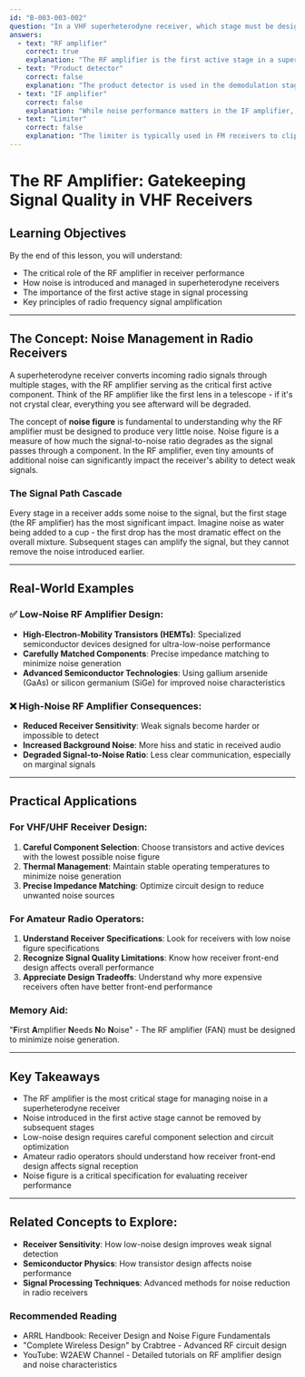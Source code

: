 ```yaml
---
id: "B-003-003-002"
question: "In a VHF superheterodyne receiver, which stage must be designed to produce very little noise?"
answers:
  - text: "RF amplifier"
    correct: true
    explanation: "The RF amplifier is the first active stage in a superheterodyne receiver's signal path, making it critical for maintaining the lowest possible noise figure. Since all subsequent stages amplify the signal after this point, any noise introduced in the RF amplifier will be directly added to the desired signal and cannot be removed. A low-noise RF amplifier ensures the cleanest possible initial signal processing, maximizing the receiver's sensitivity and signal-to-noise ratio."
  - text: "Product detector"
    correct: false
    explanation: "The product detector is used in the demodulation stage of SSB and CW signals, occurring much later in the receiver's signal chain. By this point, the signal has already been amplified and converted, so noise performance is less critical. Its primary function is signal demodulation, not initial signal reception and amplification."
  - text: "IF amplifier"
    correct: false
    explanation: "While noise performance matters in the IF amplifier, it is not as critical as the RF amplifier. The IF stage operates at a fixed frequency and has already undergone frequency conversion, meaning any noise introduced here has less impact on overall receiver performance compared to the initial RF stage."
  - text: "Limiter"
    correct: false
    explanation: "The limiter is typically used in FM receivers to clip amplitude variations and reduce noise, but it does not play a role in initial signal reception. Its noise performance is not as crucial as the RF amplifier's, which establishes the fundamental noise characteristics of the entire receiver."
---
```


# The RF Amplifier: Gatekeeping Signal Quality in VHF Receivers

## Learning Objectives
By the end of this lesson, you will understand:
- The critical role of the RF amplifier in receiver performance
- How noise is introduced and managed in superheterodyne receivers
- The importance of the first active stage in signal processing
- Key principles of radio frequency signal amplification

---

## The Concept: Noise Management in Radio Receivers

A superheterodyne receiver converts incoming radio signals through multiple stages, with the RF amplifier serving as the critical first active component. Think of the RF amplifier like the first lens in a telescope - if it's not crystal clear, everything you see afterward will be degraded.

The concept of **noise figure** is fundamental to understanding why the RF amplifier must be designed to produce very little noise. Noise figure is a measure of how much the signal-to-noise ratio degrades as the signal passes through a component. In the RF amplifier, even tiny amounts of additional noise can significantly impact the receiver's ability to detect weak signals.

### The Signal Path Cascade

Every stage in a receiver adds some noise to the signal, but the first stage (the RF amplifier) has the most significant impact. Imagine noise as water being added to a cup - the first drop has the most dramatic effect on the overall mixture. Subsequent stages can amplify the signal, but they cannot remove the noise introduced earlier.

---

## Real-World Examples

### ✅ Low-Noise RF Amplifier Design:
- **High-Electron-Mobility Transistors (HEMTs)**: Specialized semiconductor devices designed for ultra-low-noise performance
- **Carefully Matched Components**: Precise impedance matching to minimize noise generation
- **Advanced Semiconductor Technologies**: Using gallium arsenide (GaAs) or silicon germanium (SiGe) for improved noise characteristics

### ❌ High-Noise RF Amplifier Consequences:
- **Reduced Receiver Sensitivity**: Weak signals become harder or impossible to detect
- **Increased Background Noise**: More hiss and static in received audio
- **Degraded Signal-to-Noise Ratio**: Less clear communication, especially on marginal signals

---

## Practical Applications

### For VHF/UHF Receiver Design:
1. **Careful Component Selection**: Choose transistors and active devices with the lowest possible noise figure
2. **Thermal Management**: Maintain stable operating temperatures to minimize noise generation
3. **Precise Impedance Matching**: Optimize circuit design to reduce unwanted noise sources

### For Amateur Radio Operators:
1. **Understand Receiver Specifications**: Look for receivers with low noise figure specifications
2. **Recognize Signal Quality Limitations**: Know how receiver front-end design affects overall performance
3. **Appreciate Design Tradeoffs**: Understand why more expensive receivers often have better front-end performance

### Memory Aid:
"**F**irst **A**mplifier **N**eeds **N**o **N**oise" - The RF amplifier (FAN) must be designed to minimize noise generation.

---

## Key Takeaways

- The RF amplifier is the most critical stage for managing noise in a superheterodyne receiver
- Noise introduced in the first active stage cannot be removed by subsequent stages
- Low-noise design requires careful component selection and circuit optimization
- Amateur radio operators should understand how receiver front-end design affects signal reception
- Noise figure is a critical specification for evaluating receiver performance

---

## Related Concepts to Explore:
- **Receiver Sensitivity**: How low-noise design improves weak signal detection
- **Semiconductor Physics**: How transistor design affects noise performance
- **Signal Processing Techniques**: Advanced methods for noise reduction in radio receivers

### Recommended Reading
- ARRL Handbook: Receiver Design and Noise Figure Fundamentals
- "Complete Wireless Design" by Crabtree - Advanced RF circuit design
- YouTube: W2AEW Channel - Detailed tutorials on RF amplifier design and noise characteristics